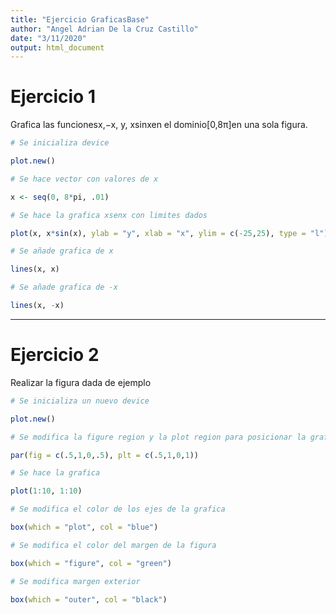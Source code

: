 ---
title: "Ejercicio GraficasBase"
author: "Angel Adrian De la Cruz Castillo"
date: "3/11/2020"
output: html_document
---

# Ejercicio 1

Grafica las funcionesx,−x, y, xsinxen el dominio[0,8π]en una sola figura.

```{r}

# Se inicializa device

plot.new()

# Se hace vector con valores de x

x <- seq(0, 8*pi, .01)

# Se hace la grafica xsenx con limites dados

plot(x, x*sin(x), ylab = "y", xlab = "x", ylim = c(-25,25), type = "l")

# Se añade grafica de x

lines(x, x)

# Se añade grafica de -x

lines(x, -x)


```



***

# Ejercicio 2

Realizar la figura dada de ejemplo


```{r}

# Se inicializa un nuevo device

plot.new()

# Se modifica la figure region y la plot region para posicionar la grafica en una regio especifica

par(fig = c(.5,1,0,.5), plt = c(.5,1,0,1))

# Se hace la grafica

plot(1:10, 1:10)

# Se modifica el color de los ejes de la grafica 

box(which = "plot", col = "blue")

# Se modifica el color del margen de la figura

box(which = "figure", col = "green")

# Se modifica margen exterior

box(which = "outer", col = "black")

```